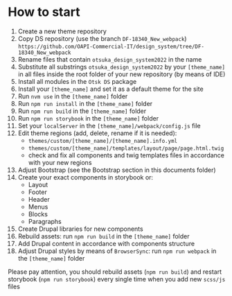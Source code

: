 <Meta title="Docs/How to Start"/>

# How to start

1. Create a new theme repository
1. Copy DS repository (use the branch `DF-18340_New_webpack`)
`https://github.com/OAPI-Commercial-IT/design_system/tree/DF-18340_New_webpack`
1. Rename files that contain `otsuka_design_system2022` in the name
1. Substitute all substrings `otsuka_design_system2022` by your `[theme_name]`
in all files inside the root folder of your new repository (by means of IDE)
1. Install all modules in the `Otsk DS` package
1. Install your `[theme_name]` and set it as a default theme for the site
1. Run `nvm use` in the `[theme_name]` folder
1. Run `npm run install` in the `[theme_name]` folder
1. Run `npm run build` in the `[theme_name]` folder
1. Run `npm run storybook` in the `[theme_name]` folder
1. Set your `localServer` in the `[theme_name]/webpack/config.js` file
1. Edit theme regions (add, delete, rename if it is needed):
    - `themes/custom/[theme_name]/[theme_name].info.yml`
    - `themes/custom/[theme_name]/templates/layout/page/page.html.twig`
    - check and fix all components and twig templates files in accordance
with your new regions
1. Adjust Bootstrap (see the Bootstrap section in this documents folder)
1. Create your exact components in storybook or:
    - Layout
    - Footer
    - Header
    - Menus
    - Blocks
    - Paragraphs
1. Create Drupal libraries for new components
1. Rebuild assets: run `npm run build` in the `[theme_name]` folder
1. Add Drupal content in accordance with components structure
1. Adjust Drupal styles by means of `BrowserSync`: run `npm run webpack`
in the `[theme_name]` folder


Please pay attention, you should rebuild assets (`npm run build`) and
restart storybook (`npm run storybook`) every single time when you add
new `scss/js` files
